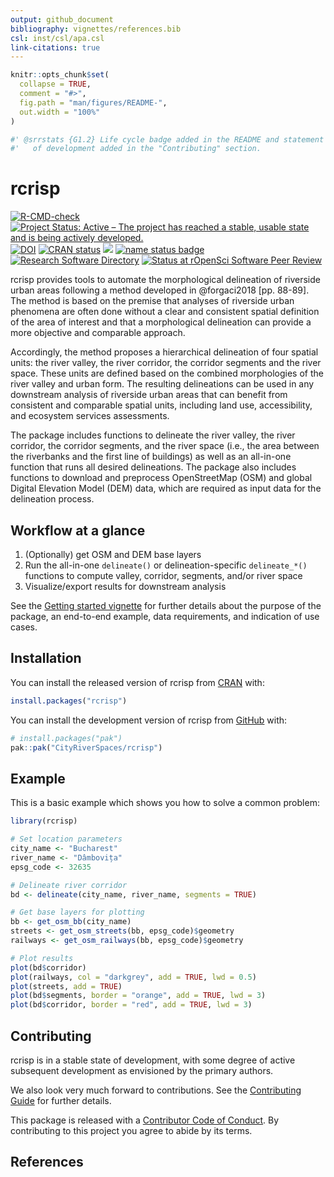 ```yaml
---
output: github_document
bibliography: vignettes/references.bib
csl: inst/csl/apa.csl
link-citations: true
---
```


<!-- README.md is generated from README.Rmd. Please edit that file -->

```r
knitr::opts_chunk$set(
  collapse = TRUE,
  comment = "#>",
  fig.path = "man/figures/README-",
  out.width = "100%"
)
```

```r
#' @srrstats {G1.2} Life cycle badge added in the README and statement on state
#'   of development added in the "Contributing" section.
```

# rcrisp

<!-- badges: start -->

[![R-CMD-check](https://github.com/CityRiverSpaces/rcrisp/actions/workflows/R-CMD-check.yaml/badge.svg)](https://github.com/CityRiverSpaces/rcrisp/actions/workflows/R-CMD-check.yaml) [![Project Status: Active – The project has reached a stable, usable state and is being actively developed.](https://www.repostatus.org/badges/latest/active.svg)](https://www.repostatus.org/#active) [![DOI](https://zenodo.org/badge/DOI/10.5281/zenodo.15793526.svg)](https://doi.org/10.5281/zenodo.15793526) [![CRAN status](https://www.r-pkg.org/badges/version/rcrisp)](https://CRAN.R-project.org/package=rcrisp) [![](https://img.shields.io/badge/lifecycle-stable-brightgreen.svg)](https://lifecycle.r-lib.org/articles/stages.html#stable) [![name status badge](https://cityriverspaces.r-universe.dev/badges/:name)](https://cityriverspaces.r-universe.dev/) [![Research Software Directory](https://img.shields.io/badge/rsd-rcrisp-00a3e3.svg)](https://research-software-directory.org/software/crisp) [![Status at rOpenSci Software Peer Review](https://badges.ropensci.org/718_status.svg)](https://github.com/ropensci/software-review/issues/718)
<!-- badges: end -->

rcrisp provides tools to automate the morphological delineation of riverside urban areas following a method developed in @forgaci2018 [pp. 88-89]. The method is based on the premise that analyses of riverside urban phenomena are often done without a clear and consistent spatial definition of the area of interest and that a morphological delineation can provide a more objective and comparable approach.

Accordingly, the method proposes a hierarchical delineation of four spatial units: the river valley, the river corridor, the corridor segments and the river space. These units are defined based on the combined morphologies of the river valley and urban form. The resulting delineations can be used in any downstream analysis of riverside urban areas that can benefit from consistent and comparable spatial units, including land use, accessibility, and ecosystem services assessments.

The package includes functions to delineate the river valley, the river corridor, the corridor segments, and the river space (i.e., the area between the riverbanks and the first line of buildings) as well as an all-in-one function that runs all desired delineations. The package also includes functions to download and preprocess OpenStreetMap (OSM) and global Digital Elevation Model (DEM) data, which are required as input data for the delineation process.

## Workflow at a glance

1. (Optionally) get OSM and DEM base layers
2. Run the all-in-one `delineate()` or delineation-specific `delineate_*()` functions to compute valley, corridor, segments, and/or river space
3. Visualize/export results for downstream analysis

See the [Getting started vignette](https://cityriverspaces.github.io/rcrisp/articles/getting-started.html) for further details about the purpose of the package, an end-to-end example, data requirements, and indication of use cases.

## Installation

You can install the released version of rcrisp from [CRAN](https://cran.r-project.org) with:

``` r
install.packages("rcrisp")
```

You can install the development version of rcrisp from [GitHub](https://github.com/) with:

``` r
# install.packages("pak")
pak::pak("CityRiverSpaces/rcrisp")
```

## Example

This is a basic example which shows you how to solve a common problem:

```r
library(rcrisp)

# Set location parameters
city_name <- "Bucharest"
river_name <- "Dâmbovița"
epsg_code <- 32635

# Delineate river corridor
bd <- delineate(city_name, river_name, segments = TRUE)

# Get base layers for plotting
bb <- get_osm_bb(city_name)
streets <- get_osm_streets(bb, epsg_code)$geometry
railways <- get_osm_railways(bb, epsg_code)$geometry

# Plot results
plot(bd$corridor)
plot(railways, col = "darkgrey", add = TRUE, lwd = 0.5)
plot(streets, add = TRUE)
plot(bd$segments, border = "orange", add = TRUE, lwd = 3)
plot(bd$corridor, border = "red", add = TRUE, lwd = 3)
```

## Contributing

rcrisp is in a stable state of development, with some degree of active subsequent development as envisioned by the primary authors.

We also look very much forward to contributions. See the [Contributing Guide](https://github.com/CityRiverSpaces/rcrisp/blob/main/.github/CONTRIBUTING.md) for further details.

This package is released with a [Contributor Code of Conduct](https://github.com/CityRiverSpaces/rcrisp/blob/main/.github/CODE_OF_CONDUCT.md). By contributing to this project you agree to abide by its terms.

## References
